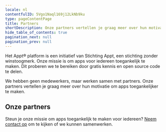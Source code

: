 ```yaml
---
locale: nl
contentfulID: 5Vgo1Naql169j12LkNb9ku
type: pageContentPage
title: Partners
shortDescription: Onze partners vertellen je graag meer over hun motivatie om apps toegankelijker te maken.
hide_table_of_contents: true
pagination_next: null
pagination_prev: null
---
```


Het Appt® platform is een initiatief van Stichting Appt, een stichting zonder winstoogmerk. Onze missie is om apps voor iedereen toegankelijk te maken. Dit proberen we te bereiken door gratis kennis en open source code te delen.

We hebben geen medewerkers, maar werken samen met partners. Onze partners vertellen je graag meer over hun motivatie om apps toegankelijker te maken.

## Onze partners

<LinkList title="Partners link list" isHighlighted={true}>
  <LinkListItem url="/nl/partners/abra" title="Read more about Abra" pageTitle="Abra" shortDescription="Abra builds software and provides consulting to make digital accessibility understandable for everyone." icon="/img/light/Abra icon (black).svg" darkIcon="/img/dark/Abra icon (white).svg" iconAlt="Abra icon in black colors"/>
  <LinkListItem url="/nl/partners/q42" title="Read more about Q42" pageTitle="Q42" shortDescription="Digital product studio Q42 is co-initiator of Appt.org and created the library for measuring accessibility features in apps." icon="/img/light/q42-logo-black.png" darkIcon="/img/dark/q42-logo-white.png" iconAlt="Q42 logo"/>
</LinkList>

Steun je onze missie om apps toegankelijk te maken voor iedereen? [Neem contact op](mailto:info@appt.org) om te kijken of we kunnen samenwerken.